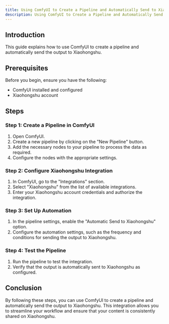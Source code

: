 ```yaml
---
title: Using ComfyUI to Create a Pipeline and Automatically Send to Xiaohongshu
description: Using ComfyUI to Create a Pipeline and Automatically Send to Xiaohongshu
---
```


## Introduction

This guide explains how to use ComfyUI to create a pipeline and automatically send the output to Xiaohongshu.

## Prerequisites

Before you begin, ensure you have the following:

- ComfyUI installed and configured
- Xiaohongshu account

## Steps

### Step 1: Create a Pipeline in ComfyUI

1. Open ComfyUI.
2. Create a new pipeline by clicking on the "New Pipeline" button.
3. Add the necessary nodes to your pipeline to process the data as required.
4. Configure the nodes with the appropriate settings.

### Step 2: Configure Xiaohongshu Integration

1. In ComfyUI, go to the "Integrations" section.
2. Select "Xiaohongshu" from the list of available integrations.
3. Enter your Xiaohongshu account credentials and authorize the integration.

### Step 3: Set Up Automation

1. In the pipeline settings, enable the "Automatic Send to Xiaohongshu" option.
2. Configure the automation settings, such as the frequency and conditions for sending the output to Xiaohongshu.

### Step 4: Test the Pipeline

1. Run the pipeline to test the integration.
2. Verify that the output is automatically sent to Xiaohongshu as configured.

## Conclusion

By following these steps, you can use ComfyUI to create a pipeline and automatically send the output to Xiaohongshu. This integration allows you to streamline your workflow and ensure that your content is consistently shared on Xiaohongshu.
